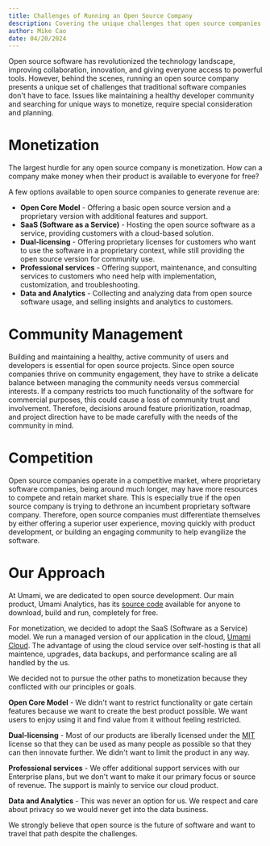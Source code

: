 ```yaml
---
title: Challenges of Running an Open Source Company
description: Covering the unique challenges that open source companies face.
author: Mike Cao
date: 04/20/2024
---
```


Open source software has revolutionized the technology landscape, improving collaboration, innovation,
and giving everyone access to powerful tools. However, behind the scenes, running an open source company
presents a unique set of challenges that traditional software companies don't have to face.
Issues like maintaining a healthy developer community and searching for unique ways to monetize,
require special consideration and planning.

# Monetization

The largest hurdle for any open source company is monetization. How can a company make money when their product
is available to everyone for free?

A few options available to open source companies to generate revenue are:

- **Open Core Model** - Offering a basic open source version and a proprietary version with additional features and support.
- **SaaS (Software as a Service)** - Hosting the open source software as a service, providing customers with a cloud-based solution.
- **Dual-licensing** - Offering proprietary licenses for customers who want to use the software in a proprietary context,
  while still providing the open source version for community use.
- **Professional services** - Offering support, maintenance, and consulting services to customers who need help with
  implementation, customization, and troubleshooting.
- **Data and Analytics** - Collecting and analyzing data from open source software usage, and selling insights and
  analytics to customers.

# Community Management

Building and maintaining a healthy, active community of users and developers is essential for open source projects.
Since open source companies thrive on community engagement, they have to strike a delicate balance between managing the
community needs versus commercial interests. If a company restricts too much functionality of the software for commercial
purposes, this could cause a loss of community trust and involvement.
Therefore, decisions around feature prioritization, roadmap, and project direction have to be made carefully with the
needs of the community in mind.

# Competition

Open source companies operate in a competitive market, where proprietary software companies, being around much longer,
may have more resources to compete and retain market share. This is especially true if the open source company is trying to dethrone
an incumbent proprietary software company. Therefore, open source companies must differentiate themselves by either offering a superior user experience,
moving quickly with product development, or building an engaging community to help evangilize the software.

# Our Approach

At Umami, we are dedicated to open source development. Our main product, Umami Analytics, has its [source code](https://github.com/umami-software/umami)
available for anyone to download, build and run, completely for free.

For monetization, we decided to adopt the SaaS (Software as a Service) model.
We run a managed version of our application in the cloud, [Umami Cloud](https://cloud.umami.is?ref=umami-blog).
The advantage of using the cloud service over self-hosting is that all maintence, upgrades, data backups, and performance
scaling are all handled by the us.

We decided not to pursue the other paths to monetization because they conflicted with our principles or goals.

**Open Core Model** - We didn't want to restrict functionality or gate certain features because we want to create the best product possible.
We want users to enjoy using it and find value from it without feeling restricted.

**Dual-licensing** - Most of our products are liberally licensed under the [MIT](https://en.wikipedia.org/wiki/MIT_License) license so that they
can be used as many people as possible so that they can then innovate further. We didn't want to limit the product in any way.

**Professional services** - We offer additional support services with our Enterprise plans, but we don't want to make it our primary
focus or source of revenue. The support is mainly to service our cloud product.

**Data and Analytics** - This was never an option for us. We respect and care about privacy so we would never get into the data business.

We strongly believe that open source is the future of software and want to travel that path despite the challenges.
